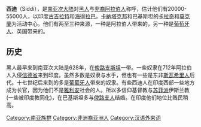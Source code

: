 '''西迪'''（Siddi），是[[南亚次大陆|南亚次大陆]]对[[黑人|黑人]]与[[非裔阿拉伯人|非裔阿拉伯人]]称呼，估计他们有20000-55000人，以印度[[古吉拉特|古吉拉特]]和[[海得拉巴_(印度)|海得拉巴]]，[[卡納塔克邦|卡納塔克邦]]和巴基斯坦的[[卡拉奇|卡拉奇]]和[[莫克蘭|莫克蘭]]为活动中心。他们有两至三种来源，一种是阿拉伯人带来的，另一种是[[葡萄牙人|葡萄牙人]]、英国带来的。

==历史==
黑人最早来到南亚次大陆是628年，在[[俾路支斯坦|俾路支斯坦]]一带。一些奴隶在712年阿拉伯人入侵[[信德省|信德省]]来到印度。虽然多数是奴隶与水手，但也有一些是东非[[斯瓦希里人|斯瓦希里人]]后代。十七世纪后来到的多是[[葡萄牙人|葡萄牙人]]带來的奴隶。有些西迪人在印度西部一些地方成为长官，因为他们不是[[雅利安|雅利安]]社会的人。所以多信仰基督教与[[苏菲派|苏菲派]]伊斯兰教(一些被印度教同化)，在巴基斯坦多与[[俾路支人|俾路支人]]结婚。在印度他们地位比贱民稍高。

[[Category:南亚族群|Category:南亚族群]]
[[Category:非洲裔亚洲人|Category:非洲裔亚洲人]]
[[Category:汉语外来词|Category:汉语外来词]]